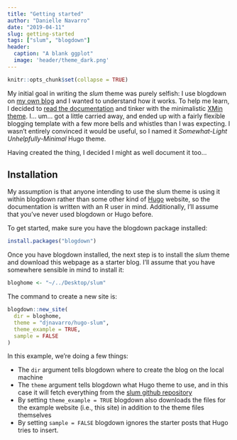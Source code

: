```yaml
---
title: "Getting started"
author: "Danielle Navarro"
date: "2019-04-11"
slug: getting-started
tags: ["slum", "blogdown"]
header:
  caption: "A blank ggplot"
  image: 'header/theme_dark.png'
---
```


```r
knitr::opts_chunk$set(collapse = TRUE)
```

My initial goal in writing the *slum* theme was purely selfish: I use blogdown on [my own blog](https://djnavarro.net) and I wanted to understand how it works. To help me learn, I decided to [read the documentation](https://bookdown.org/yihui/blogdown/) and tinker with the minimalistic [XMin theme](https://github.com/yihui/hugo-xmin). I... um... got a little carried away, and ended up with a fairly flexible blogging template with a few more bells and whistles than I was expecting. I wasn't entirely convinced it would be useful, so I named it *Somewhat-Light Unhelpfully-Minimal* Hugo theme. 

Having created the thing, I decided I might as well document it too...

## Installation

My assumption is that anyone intending to use the slum theme is using it within blogdown rather than some other kind of [Hugo](https://gohugo.io/) website, so the documentation is written with an R user in mind. Additionally, I'll assume that you've never used blogdown or Hugo before. 

To get started, make sure you have the blogdown package installed:

```r
install.packages("blogdown")
```

Once you have blogdown installed, the next step is to install the *slum* theme and download this webpage as a starter blog. I'll assume that you have somewhere sensible in mind to install it:

```r
bloghome <- "~/../Desktop/slum"
```

The command to create a new site is:

```r
blogdown::new_site(
  dir = bloghome, 
  theme = "djnavarro/hugo-slum",
  theme_example = TRUE,
  sample = FALSE
)
```

In this example, we're doing a few things:

- The `dir` argument tells blogdown where to create the blog on the local machine
- The `theme` argument tells blogdown what Hugo theme to use, and in this case it will fetch everything from the [slum github repository](https://github.com/djnavarro/hugo-slum)
- By setting `theme_example = TRUE` blogdown also downloads the files for the example website (i.e., this site) in addition to the theme files themselves
- By setting `sample = FALSE` blogdown ignores the starter posts that Hugo tries to insert. 

